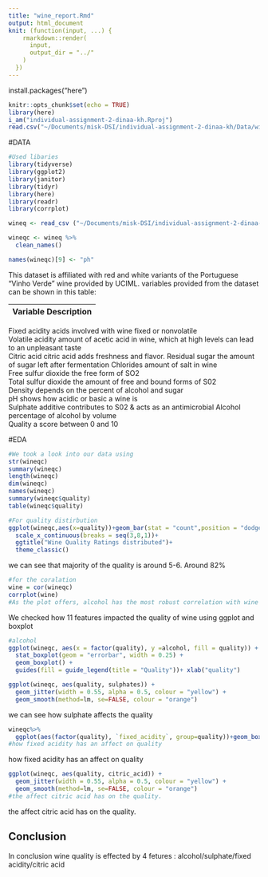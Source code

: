 ```yaml
---
title: "wine_report.Rmd"
output: html_document
knit: (function(input, ...) {
    rmarkdown::render(
      input,
      output_dir = "../"
    )
  })
---
```


install.packages("here")

```r
knitr::opts_chunk$set(echo = TRUE)
library(here)
i_am("individual-assignment-2-dinaa-kh.Rproj")
read.csv("~/Documents/misk-DSI/individual-assignment-2-dinaa-kh/Data/winequality-red.csv")

```
#DATA
```r
#Used libaries
library(tidyverse)
library(ggplot2)
library(janitor)
library(tidyr)
library(here)
library(readr)
library(corrplot)

wineq <- read_csv ("~/Documents/misk-DSI/individual-assignment-2-dinaa-kh/Data/winequality-red.csv")

wineqc <- wineq %>%
  clean_names()

names(wineqc)[9] <- "ph"
```
This dataset is affiliated with red and white variants of the Portuguese "Vinho Verde" wine provided by UCIML.
variables provided from the dataset can be shown in this table:

| Variable             Description                                            
| ------------------------------------------------------------------------ 
Fixed acidity          acids involved with wine fixed or nonvolatile  
Volatile acidity      amount of acetic acid in wine, which at high levels can lead to an unpleasant taste               
Citric acid           citric acid  adds  freshness and flavor. 
Residual sugar        the amount of sugar left after fermentation
Chlorides             amount of salt in wine                         
Free sulfur dioxide   the free form of SO2                                   
Total sulfur dioxide  the amount of free and bound forms of S02                  
Density               depends on the percent of alcohol and sugar     
pH                    shows how acidic or basic a wine is                
Sulphate              additive contributes to S02 & acts as an antimicrobial 
Alcohol               percentage of alcohol by volume                        
Quality               a score between 0 and 10                               

#EDA
```r
#We took a look into our data using
str(wineqc)
summary(wineqc)
length(wineqc)
dim(wineqc)
names(wineqc)
summary(wineqc$quality)
table(wineqc$quality) 


```

```r
#For quality distirbution
ggplot(wineqc,aes(x=quality))+geom_bar(stat = "count",position = "dodge", fill = "light pink")+
  scale_x_continuous(breaks = seq(3,8,1))+
  ggtitle("Wine Quality Ratings distributed")+
  theme_classic()
```
we can see that majority of the quality is around 5-6. Around 82%

```r
#for the coralation
wine = cor(wineqc)
corrplot(wine)
#As the plot offers, alcohol has the most robust correlation with wine quality.
```
We checked how 11 features impacted the quality of wine using ggplot and boxplot

```r
#alcohol
ggplot(wineqc, aes(x = factor(quality), y =alcohol, fill = quality)) + 
  stat_boxplot(geom = "errorbar", width = 0.25) + 
  geom_boxplot() +
  guides(fill = guide_legend(title = "Quality"))+ xlab("quality")
```

```r
ggplot(wineqc, aes(quality, sulphates)) +
  geom_jitter(width = 0.55, alpha = 0.5, colour = "yellow") +
  geom_smooth(method=lm, se=FALSE, colour = "orange")
```
we can see how sulphate affects the quality

```r
wineqc%>%
  ggplot(aes(factor(quality), `fixed_acidity`, group=quality))+geom_boxplot()+ggtitle("Fixed Acidity/quality")+theme_classic()
#how fixed acidity has an affect on quality

```
how fixed acidity has an affect on quality


```r
ggplot(wineqc, aes(quality, citric_acid)) +
  geom_jitter(width = 0.55, alpha = 0.5, colour = "yellow") +
  geom_smooth(method=lm, se=FALSE, colour = "orange")
#the affect citric acid has on the quality.
```
the affect citric acid has on the quality.




## Conclusion
In conclusion wine quality is effected by 4 fetures : alcohol/sulphate/fixed acidity/citric acid
